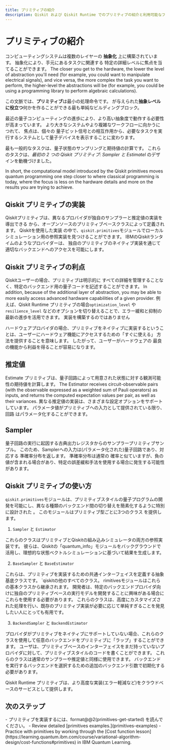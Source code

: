 ```yaml
---
title: プリミティブの紹介
description: Qiskit および Qiskit Runtime でのプリミティブの紹介と利用可能なプリミティブの説明
---
```


# プリミティブの紹介

コンピューティングシステムは複数のレイヤーの **抽象化** 上に構築されています。 抽象化により、手元にあるタスクに関連する
特定の詳細レベルに焦点を当てることができます。 The closer you get to the hardware,
the lower the level of abstraction you'll need (for example, you could
want to manipulate electrical signals), and vice versa, the more complex the task you want to perform,
the higher-level the abstractions will be (for example, you could be using a programming library to perform
algebraic calculations).

この文脈では、**プリミティブ**は最小の処理命令です。
が与えられた**抽象レベルに役立つ**何かを作ることができる最も単純なビルディングブロック。

最近の量子コンピューティングの進歩により、より高い抽象度で動作する必要性が高まっています。
より大きなシステムやより複雑なワークフローに向かうにつれて、 焦点は、個々の
量子ビット信号との相互作用から、必要なタスクを実行するシステムとして量子デバイスを表示することに変わります。

最も一般的なタスクは、量子状態のサンプリングと期待値の計算です。
これらのタスクは、_最初の 2 つの Qiskit プリミティブ: Sampler と Estimatel_ のデザインを動機づけました。

In short, the computational model introduced by the Qiskit primitives moves quantum programming one step closer
to where classical programming is today, where the focus is less on the hardware details and more on the results
you are trying to achieve.

## Qiskit プリミティブの実装

Qiskitプリミティブは、異なるプロバイダが独自のサンプラーと推定値の実装を導出できる
から、オープンソースのプリミティブベースクラスによって定義されます。 Qiskitを使用した実装
の中で、`qiskit.primitives`モジュールでローカルシミュレーション用の参照実装を見つけることができます。
IBMのQiskitランタイムのようなプロバイダーは、
独自のプリミティブのネイティブ実装を通じて適切なバックエンドへのアクセスを可能にします。

## Qiskit プリミティブの利点

Qiskitユーザーの場合、プリミティブは明示的に
すべての詳細を管理することなく、特定のバックエンド用の量子コードを記述することができます。 In addition, because of the additional layer of abstraction, you may be able to more easily
access advanced hardware capabilities of a given provider. 例えば、Qiskit Runtime プリミティブの場合`optimization_level` や `resilience_level` などのオプションを切り替えることで、エラー緩和と抑制の最新の進歩を活用できます。 実装を構築するのではありません

ハードウェアプロバイダの場合、プリミティブをネイティブに実装するということは、ユーザーにハードウェア機能にアクセスするための「すぐに使える」
方法を提供することを意味します。 したがって、ユーザーがハードウェアの
最良の機能から利益を得ることが容易になります。

## 推定値

Estimate プリミティブは、量子回路によって用意された状態に対する観測可能性の期待値を計算します。
The Estimator receives circuit-observable pairs (with the observable expressed as a
weighted sum of Pauli operators) as inputs, and returns the computed expectation values per pair, as well as their
variances. 異なる推定値の実装は、さまざまな設定オプションをサポートしています。 パラメータ値がプリミティブへの入力として提供されている限り、回路
はパラメータ化することができます。

## Sampler

量子回路の実行に起因する古典出力レジスタからのサンプラープリミティブサンプル。
このため、Samplerへの入力は(パラメータ化された)量子回路であり、対応する
準確率分布を返します。 準確率分布は通常の
確率と似ていますが、負の値が含まれる場合があり、特定の誤差緩和手法を使用する場合に発生する可能性があります。

## Qiskit プリミティブの使い方

`qiskit.primitives`モジュールは、プリミティブスタイルの量子プログラムの開発を可能にし、異なる種類のバックエンド間の切り替えを簡素化するように特別に設計された
。 このモジュールはプリミティブ型ごとに3つのクラス
を提供します。

1.  `Sampler` と `Estimator`

これらのクラスはプリミティブとQiskitの組み込みシミュレータの両方の参照実装です。 彼らは、Qiskitの「quantum_info」モジュールをバックグラウンドで活用し、理想的な状態ベクトルシミュレーションに基づいて結果を生成します。

2.  `BaseSampler` と `BaseEstimator`

これらは、プリミティブを実装するための共通インターフェイスを定義する抽象基底クラスです。 \`qiskitの他のすべてのクラス。 rimitivesモジュールはこれらの基本クラスから継承されます。 開発者は、特定のバックエンドプロバイダ向けに独自のプリミティブベースの実行モデルを開発することに興味がある場合にこれらを使用する必要があります。 これらのクラスは、高度にカスタマイズされた処理を行い、既存のプリミティブ実装が必要に応じて単純すぎることを発見したい人にとっても有用です。

3.  `BackendSampler` と `BackendEstimator`

プロバイダがプリミティブをネイティブにサポートしていない場合、これらのクラスを使用して任意のバックエンドをプリミティブに「ラップ」することができます。 ユーザは、プリミティブベースのインターフェイスをまだ持っていないプロバイダに対して、プリミティブスタイルのコードを書くことができます。 これらのクラスは通常のサンプラーや推定値と同様に使用できます。 バックエンドを実行するバックエンドを選択するための追加のバックエンド引数で初期化する必要があります。

Qiskit Runtime プリミティブは、より高度な実装(エラー軽減など)をクラウドベースのサービスとして提供します。

## 次のステップ

<Admonition type="tip" title="Recommendations">
    - プリミティブを実装するには、format@@2(primitives-get-started) を読んでください。
    - Review detailed [primitives examples.](primitives-examples)
    - Practice with primitives by working through the [Cost function lesson](https://learning.quantum.ibm.com/course/variational-algorithm-design/cost-functions#primitives) in IBM Quantum Learning.
</Admonition>
